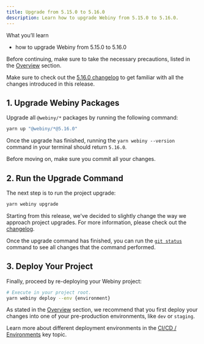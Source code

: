 ```yaml
---
title: Upgrade from 5.15.0 to 5.16.0
description: Learn how to upgrade Webiny from 5.15.0 to 5.16.0.
---
```




<Alert type="success">

 What you’ll learn

- how to upgrade Webiny from 5.15.0 to 5.16.0

</Alert>

<Alert type="danger">

Before continuing, make sure to take the necessary precautions, listed in the [Overview](/docs/how-to-guides/upgrade-webiny#-precaution-measures) section.

</Alert>

<Alert type="info">

Make sure to check out the [5.16.0 changelog](/docs/release-notes/5.16.0/changelog) to get familiar with all the changes introduced in this release.

</Alert>

## 1. Upgrade Webiny Packages

Upgrade all `@webiny/*` packages by running the following command:

```bash
yarn up "@webiny/*@5.16.0"
```

Once the upgrade has finished, running the `yarn webiny --version` command in your terminal should return `5.16.0`.

<Alert type="info">

Before moving on, make sure you commit all your changes.

</Alert>

## 2. Run the Upgrade Command

The next step is to run the project upgrade:

```bash
yarn webiny upgrade
```

<Alert type="success">

Starting from this release, we've decided to slightly change the way we approach project upgrades. For more information, please check out the [changelog](/docs/release-notes/5.16.0/changelog#changes-in-the-way-we-approach-project-upgrades).

</Alert>

Once the upgrade command has finished, you can run the [`git status`](https://git-scm.com/docs/git-status) command to see all changes that the command performed.

## 3. Deploy Your Project

Finally, proceed by re-deploying your Webiny project:

```bash
# Execute in your project root.
yarn webiny deploy --env {environment}
```

<Alert type="warning">

As stated in the [Overview](/docs/how-to-guides/upgrade-webiny#pre-production-environments-first) section, we recommend that you first deploy your changes into one of your pre-production environments, like `dev` or `staging`.

</Alert>

<Alert type="success">

Learn more about different deployment environments in the [CI/CD / Environments](/docs/key-topics/ci-cd/environments) key topic.

</Alert>

